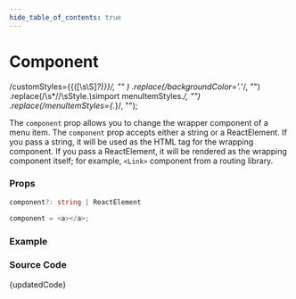 ```yaml
---
hide_table_of_contents: true
---
```



# Component

  /customStyles=\{\{([\s\S]*?)\}\}/,
  ""
)
  .replace(/backgroundColor='.*'/, "")
  .replace(/\s*\/\/\sStyle.*\s*import menuItemStyles.*/, "")
  .replace(/menuItemStyles={.*}/, "");

The `component` prop allows you to change the wrapper component of a menu item. The `component` prop accepts either a string or a ReactElement. If you pass a string, it will be used as the HTML tag for the wrapping component. If you pass a ReactElement, it will be rendered as the wrapping component itself; for example, `<Link>` component from a routing library.

### Props

```ts noCopy
component?: string | ReactElement
```

```ts noCopy title='Default Value'
component = <a></a>;
```

### Example

<BrowserWindow url="/vertical-menu/menu-item/component">
  <Provider>
    <Component />
  </Provider>
</BrowserWindow>

### Source Code

<TsToJsCodeSnippet>{updatedCode}</TsToJsCodeSnippet>
